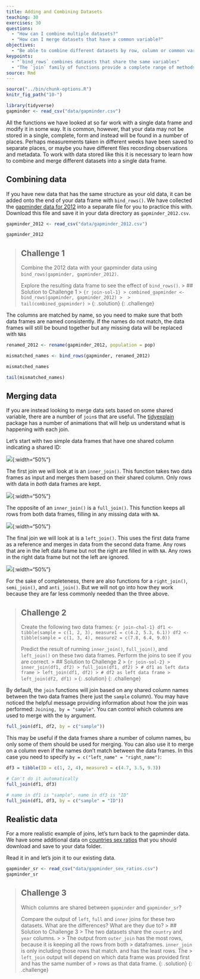 ```yaml
---
title: Adding and Combining Datasets
teaching: 30
exercises: 30
questions:
  - "How can I combine multiple datasets?"
  - "How can I merge datasets that have a common variable?"
objectives:
  - "Be able to combine different datasets by row, column or common variable"
keypoints:
  - "`bind_rows` combines datasets that share the same variables"
  - "The `join` family of functions provide a complete range of methods to merge datasets that share common variables"
source: Rmd
---
```


```r
source("../bin/chunk-options.R")
knitr_fig_path("10-")

library(tidyverse)
gapminder <- read_csv("data/gapminder.csv")
```

All the functions we have looked at so far work with a single data frame and modify it in some way.
It is common, however, that your data may not be stored in a single, complete, form and instead will
be found in a number of places. Perhaps measurements taken in different weeks have been saved to 
separate places, or maybe you have different files recording observations and metadata. To work with
data stored like this it is necessary to learn how to combine and merge different datasets into a
single data frame.

## Combining data

If you have new data that has the same structure as your old data, it can be added onto the end of 
your data frame with `bind_rows()`. We have collected the [gapminder data for 2012]({{ page.root }}{% link data/gapminder_2012.csv %}) 
into a separate file for you to practice this with. Download this file and save it in your data
directory as `gapminder_2012.csv`.

```r
gapminder_2012 <- read_csv("data/gapminder_2012.csv")

gapminder_2012
```

> ## Challenge 1
> Combine the 2012 data with your gapminder data using `bind_rows(gapminder, gapminder_2012)`.
> 
> Explore the resulting data frame to see the effect of `bind_rows()`. 
> > ## Solution to Challenge 1
> > ```{r join-sol-1}
> > combined_gapminder <- bind_rows(gapminder, gapminder_2012)
> > 
> > tail(combined_gapminder)
> > ```
> {: .solution}
{: .challenge}

The columns are matched by name, so you need to make sure that both data frames are named 
consistently. If the names do not match, the data frames will still be bound together but any missing
data will be replaced with `NA`s

```r
renamed_2012 <- rename(gapminder_2012, population = pop)

mismatched_names <- bind_rows(gapminder, renamed_2012)

mismatched_names

tail(mismatched_names)
```

## Merging data

If you are instead looking to merge data sets based on some shared variable, there are a number of
`join`s that are useful. The [tidyexplain](https://github.com/gadenbuie/tidyexplain) package has a
number of animations that will help us understand what is happening with each join.

Let's start with two simple data frames that have one shared column indicating a shared ID:

![]({{ page.root }}{% link fig/original-dfs.png %}){:width="50%"}

The first join we will look at is an `inner_join()`. This function takes two data frames as input and
merges them based on their shared column. Only rows with data in *both* data frames are kept.

![]({{ page.root }}{% link fig/inner-join.gif %}){:width="50%"}

The opposite of an `inner_join()` is a `full_join()`. This function keeps all rows from both data 
frames, filling in any missing data with `NA`.

![]({{ page.root }}{% link fig/full-join.gif %}){:width="50%"}

The final join we will look at is a `left_join()`. This uses the first data frame as a reference and
merges in data from the second data frame. Any rows that are in the left data frame but not the right
are filled in with `NA`. Any rows in the right data frame but not the left are ignored.

![]({{ page.root }}{% link fig/left-join.gif %}){:width="50%"}

For the sake of completeness, there are also functions for a `right_join()`, `semi_join()`, and
`anti_join()`. But we will not go into how they work because they are far less commonly needed than
the three above.

> ## Challenge 2
> Create the following two data frames:
> ```{r join-chal-1}
> df1 <- tibble(sample = c(1, 2, 3), measure1 = c(4.2, 5.3, 6.1))
> df2 <- tibble(sample = c(1, 3, 4), measure2 = c(7.8, 6.4, 9.0))
> ```
>
> Predict the result of running `inner_join()`, `full_join()`, and `left_join()` on these two data 
> frames. Perform the joins to see if you are correct.
> > ## Solution to Challenge 2
> > ```{r join-sol-2}
> > inner_join(df1, df2)
> > full_join(df1, df2)
> > # df1 as left data frame
> > left_join(df1, df2)
> > # df2 as left data frame
> > left_join(df2, df1)
> > ```
> {: .solution}
{: .challenge}

By default, the `join` functions will join based on any shared column names between the two data 
frames (here just the `sample` column). You may have noticed the helpful message providing information
about how the join was performed: `Joining, by = "sample"`. You can control which columns are used 
to merge with the `by` argument. 

```r
full_join(df1, df2, by = c("sample"))
```

This may be useful if the data frames share a number of column names, bu only some of them should be
used for merging. You can also use it to merge on a column even if the names don't match between the 
data frames. In this case you need to specify `by = c("left_name" = "right_name")`:

```r
df3 = tibble(ID = c(1, 2, 4), measure3 = c(4.7, 3.5, 9.3))

# Can't do it automatically
full_join(df1, df3)

# name in df1 is "sample", name in df3 is "ID"
full_join(df1, df3, by = c("sample" = "ID"))
```

## Realistic data
For a more realistic example of joins, let's turn back to the gapminder data. We have some additional
data on [countries sex ratios]({{ page.root }}{% link data/gapminder_sex_ratios.csv %}) that you should
download and save to your data folder. 

Read it in and let's join it to our existing data.

```r
gapminder_sr <- read_csv("data/gapminder_sex_ratios.csv")
gapminder_sr
```

> ## Challenge 3
> Which columns are shared between `gapminder` and `gapminder_sr`? 
>
> Compare the output of `left`, `full` and `inner` joins for these two datasets.
> What are the differences? What are they due to?
> > ## Solution to Challenge 3
> > The two datasets share the `country` and `year` columns.
> > 
> > The output from `outer_join` has the most rows, because it is keeping all the rows from both 
> > dataframes. `inner_join` is only including those rows that match. and has the least rows. The 
> > `left_join` output will depend on which data frame was provided first and has the same number of
> > rows as that data frame. 
> {: .solution}
{: .challenge}